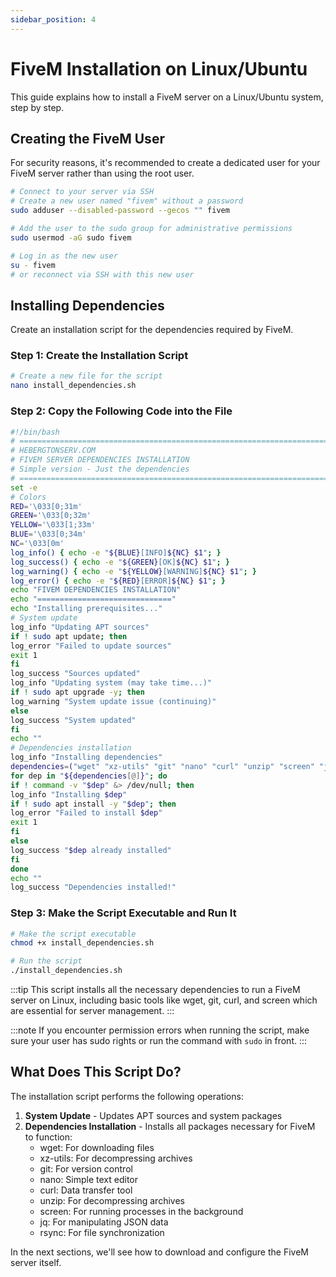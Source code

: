 ```yaml
---
sidebar_position: 4
---
```


# FiveM Installation on Linux/Ubuntu

This guide explains how to install a FiveM server on a Linux/Ubuntu system, step by step.

## Creating the FiveM User

For security reasons, it's recommended to create a dedicated user for your FiveM server rather than using the root user.

```bash
# Connect to your server via SSH
# Create a new user named "fivem" without a password
sudo adduser --disabled-password --gecos "" fivem

# Add the user to the sudo group for administrative permissions
sudo usermod -aG sudo fivem

# Log in as the new user
su - fivem
# or reconnect via SSH with this new user
```

## Installing Dependencies

Create an installation script for the dependencies required by FiveM.

### Step 1: Create the Installation Script

```bash
# Create a new file for the script
nano install_dependencies.sh
```

### Step 2: Copy the Following Code into the File

```bash title="install_dependencies.sh"
#!/bin/bash
# =============================================================================
# HEBERGTONSERV.COM
# FIVEM SERVER DEPENDENCIES INSTALLATION
# Simple version - Just the dependencies
# =============================================================================
set -e
# Colors
RED='\033[0;31m'
GREEN='\033[0;32m'
YELLOW='\033[1;33m'
BLUE='\033[0;34m'
NC='\033[0m'
log_info() { echo -e "${BLUE}[INFO]${NC} $1"; }
log_success() { echo -e "${GREEN}[OK]${NC} $1"; }
log_warning() { echo -e "${YELLOW}[WARNING]${NC} $1"; }
log_error() { echo -e "${RED}[ERROR]${NC} $1"; }
echo "FIVEM DEPENDENCIES INSTALLATION"
echo "=============================="
echo "Installing prerequisites..."
# System update
log_info "Updating APT sources"
if ! sudo apt update; then
log_error "Failed to update sources"
exit 1
fi
log_success "Sources updated"
log_info "Updating system (may take time...)"
if ! sudo apt upgrade -y; then
log_warning "System update issue (continuing)"
else
log_success "System updated"
fi
echo ""
# Dependencies installation
log_info "Installing dependencies"
dependencies=("wget" "xz-utils" "git" "nano" "curl" "unzip" "screen" "jq" "rsync")
for dep in "${dependencies[@]}"; do
if ! command -v "$dep" &> /dev/null; then
log_info "Installing $dep"
if ! sudo apt install -y "$dep"; then
log_error "Failed to install $dep"
exit 1
fi
else
log_success "$dep already installed"
fi
done
echo ""
log_success "Dependencies installed!"
```

### Step 3: Make the Script Executable and Run It

```bash
# Make the script executable
chmod +x install_dependencies.sh

# Run the script
./install_dependencies.sh
```

:::tip
This script installs all the necessary dependencies to run a FiveM server on Linux, including basic tools like wget, git, curl, and screen which are essential for server management.
:::

:::note
If you encounter permission errors when running the script, make sure your user has sudo rights or run the command with `sudo` in front.
:::

## What Does This Script Do?

The installation script performs the following operations:

1. **System Update** - Updates APT sources and system packages
2. **Dependencies Installation** - Installs all packages necessary for FiveM to function:
   - wget: For downloading files
   - xz-utils: For decompressing archives
   - git: For version control
   - nano: Simple text editor
   - curl: Data transfer tool
   - unzip: For decompressing archives
   - screen: For running processes in the background
   - jq: For manipulating JSON data
   - rsync: For file synchronization

In the next sections, we'll see how to download and configure the FiveM server itself.